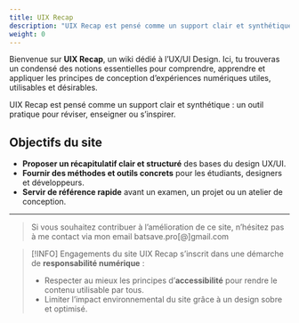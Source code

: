 ```yaml
---
title: UIX Recap
description: "UIX Recap est pensé comme un support clair et synthétique : un outil pratique pour réviser, enseigner ou s’inspirer."
weight: 0
---
```


Bienvenue sur **UIX Recap**, un wiki dédié à l’UX/UI Design.
Ici, tu trouveras un condensé des notions essentielles pour comprendre, apprendre et appliquer les principes de conception d’expériences numériques utiles, utilisables et désirables.

UIX Recap est pensé comme un support clair et synthétique : un outil pratique pour réviser, enseigner ou s’inspirer.


## Objectifs du site

- **Proposer un récapitulatif clair et structuré** des bases du design UX/UI.
- **Fournir des méthodes et outils concrets** pour les étudiants, designers et développeurs.
- **Servir de référence rapide** avant un examen, un projet ou un atelier de conception.

---


> Si vous souhaitez contribuer à l’amélioration de ce site, n’hésitez pas à me contact via mon email batsave.pro[@]gmail.com




> [!INFO] Engagements du site
>UIX Recap s’inscrit dans une démarche de **responsabilité numérique** :
>- Respecter au mieux les principes d’**accessibilité** pour rendre le contenu utilisable par tous.
>- Limiter l’impact environnemental du site grâce à un design sobre et optimisé.
>
><div id="wcb" class="carbonbadge"></div>
><script src="https://unpkg.com/website-carbon-badges@1.1.3/b.min.js" defer></script>